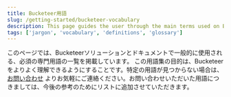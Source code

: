 ```yaml
---
title: Bucketeer用語
slug: /getting-started/bucketeer-vocabulary
description: This page guides the user through the main terms used on Bucketeer's documentation.
tags: ['jargon', 'vocabulary', 'definitions', 'glossary']
---
```



このページでは、Bucketeerソリューションとドキュメントで一般的に使用される、必須の専門用語の一覧を掲載しています。
この用語集の目的は、Bucketeer をよりよく理解できるようにすることです。特定の用語が見つからない場合は、
[お問い合わせ](https://app.slack.com/client/T08PSQ7BQ/C043026BME1) よりお気軽にご連絡ください。お問い合わせいただいた用語につきましては、今後の参考のためにリストに追加させていただきます。


<FilterComponent dataList={vocabularyList.vocabularyList} />
